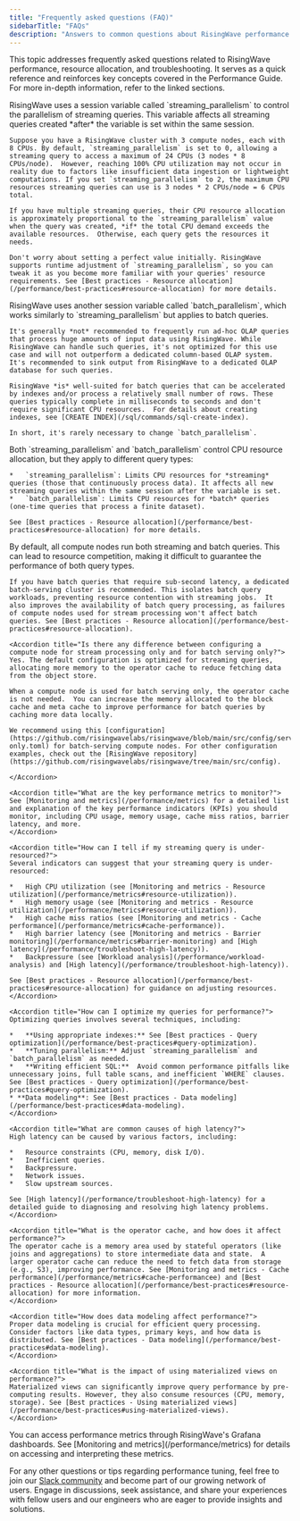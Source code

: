 ```yaml
---
title: "Frequently asked questions (FAQ)"
sidebarTitle: "FAQs"
description: "Answers to common questions about RisingWave performance tuning and troubleshooting."
---
```


This topic addresses frequently asked questions related to RisingWave performance, resource allocation, and troubleshooting. It serves as a quick reference and reinforces key concepts covered in the Performance Guide. For more in-depth information, refer to the linked sections.

<AccordionGroup>
  <Accordion title="How do I adjust the resources allocated to each streaming query?">
    RisingWave uses a session variable called `streaming_parallelism` to control the parallelism of streaming queries. This variable affects all streaming queries created *after* the variable is set within the same session.

    Suppose you have a RisingWave cluster with 3 compute nodes, each with 8 CPUs. By default, `streaming_parallelism` is set to 0, allowing a streaming query to access a maximum of 24 CPUs (3 nodes * 8 CPUs/node).  However, reaching 100% CPU utilization may not occur in reality due to factors like insufficient data ingestion or lightweight computations. If you set `streaming_parallelism` to 2, the maximum CPU resources streaming queries can use is 3 nodes * 2 CPUs/node = 6 CPUs total.

    If you have multiple streaming queries, their CPU resource allocation is approximately proportional to the `streaming_parallelism` value when the query was created, *if* the total CPU demand exceeds the available resources.  Otherwise, each query gets the resources it needs.

    Don't worry about setting a perfect value initially. RisingWave supports runtime adjustment of `streaming_parallelism`, so you can tweak it as you become more familiar with your queries' resource requirements. See [Best practices - Resource allocation](/performance/best-practices#resource-allocation) for more details.
  </Accordion>

  <Accordion title="How do I adjust the resources allocated to each batch query?">
    RisingWave uses another session variable called `batch_parallelism`, which works similarly to `streaming_parallelism` but applies to batch queries.

    It's generally *not* recommended to frequently run ad-hoc OLAP queries that process huge amounts of input data using RisingWave. While RisingWave can handle such queries, it's not optimized for this use case and will not outperform a dedicated column-based OLAP system. It's recommended to sink output from RisingWave to a dedicated OLAP database for such queries.

    RisingWave *is* well-suited for batch queries that can be accelerated by indexes and/or process a relatively small number of rows. These queries typically complete in milliseconds to seconds and don't require significant CPU resources.  For details about creating indexes, see [CREATE INDEX](/sql/commands/sql-create-index).

    In short, it's rarely necessary to change `batch_parallelism`.
  </Accordion>

  <Accordion title="What are the differences between `streaming_parallelism` and `batch_parallelism`?">
    Both `streaming_parallelism` and `batch_parallelism` control CPU resource allocation, but they apply to different query types:

    *   `streaming_parallelism`: Limits CPU resources for *streaming* queries (those that continuously process data). It affects all new streaming queries within the same session after the variable is set.
    *   `batch_parallelism`: Limits CPU resources for *batch* queries (one-time queries that process a finite dataset).

    See [Best practices - Resource allocation](/performance/best-practices#resource-allocation) for more details.
  </Accordion>

  <Accordion title="When should I deploy a dedicated batch-serving cluster?">
    By default, all compute nodes run both streaming and batch queries. This can lead to resource competition, making it difficult to guarantee the performance of both query types.

    If you have batch queries that require sub-second latency, a dedicated batch-serving cluster is recommended. This isolates batch query workloads, preventing resource contention with streaming jobs.  It also improves the availability of batch query processing, as failures of compute nodes used for stream processing won't affect batch queries. See [Best practices - Resource allocation](/performance/best-practices#resource-allocation).
  </Accordion>

    <Accordion title="Is there any difference between configuring a compute node for stream processing only and for batch serving only?">
    Yes. The default configuration is optimized for streaming queries, allocating more memory to the operator cache to reduce fetching data from the object store.

    When a compute node is used for batch serving only, the operator cache is not needed.  You can increase the memory allocated to the block cache and meta cache to improve performance for batch queries by caching more data locally.

    We recommend using this [configuration](https://github.com/risingwavelabs/risingwave/blob/main/src/config/serving-only.toml) for batch-serving compute nodes. For other configuration examples, check out the [RisingWave repository](https://github.com/risingwavelabs/risingwave/tree/main/src/config).

    </Accordion>

    <Accordion title="What are the key performance metrics to monitor?">
    See [Monitoring and metrics](/performance/metrics) for a detailed list and explanation of the key performance indicators (KPIs) you should monitor, including CPU usage, memory usage, cache miss ratios, barrier latency, and more.
    </Accordion>

    <Accordion title="How can I tell if my streaming query is under-resourced?">
    Several indicators can suggest that your streaming query is under-resourced:

    *   High CPU utilization (see [Monitoring and metrics - Resource utilization](/performance/metrics#resource-utilization)).
    *   High memory usage (see [Monitoring and metrics - Resource utilization](/performance/metrics#resource-utilization)).
    *   High cache miss ratios (see [Monitoring and metrics - Cache performance](/performance/metrics#cache-performance)).
    *   High barrier latency (see [Monitoring and metrics - Barrier monitoring](/performance/metrics#barrier-monitoring) and [High latency](/performance/troubleshoot-high-latency)).
    *   Backpressure (see [Workload analysis](/performance/workload-analysis) and [High latency](/performance/troubleshoot-high-latency)).

    See [Best practices - Resource allocation](/performance/best-practices#resource-allocation) for guidance on adjusting resources.
    </Accordion>

    <Accordion title="How can I optimize my queries for performance?">
    Optimizing queries involves several techniques, including:

    *   **Using appropriate indexes:** See [Best practices - Query optimization](/performance/best-practices#query-optimization).
    *   **Tuning parallelism:** Adjust `streaming_parallelism` and `batch_parallelism` as needed.
    *   **Writing efficient SQL:**  Avoid common performance pitfalls like unnecessary joins, full table scans, and inefficient `WHERE` clauses. See [Best practices - Query optimization](/performance/best-practices#query-optimization).
    * **Data modeling**: See [Best practices - Data modeling](/performance/best-practices#data-modeling).
    </Accordion>

    <Accordion title="What are common causes of high latency?">
    High latency can be caused by various factors, including:

    *   Resource constraints (CPU, memory, disk I/O).
    *   Inefficient queries.
    *   Backpressure.
    *   Network issues.
    *   Slow upstream sources.

    See [High latency](/performance/troubleshoot-high-latency) for a detailed guide to diagnosing and resolving high latency problems.
    </Accordion>

    <Accordion title="What is the operator cache, and how does it affect performance?">
    The operator cache is a memory area used by stateful operators (like joins and aggregations) to store intermediate data and state.  A larger operator cache can reduce the need to fetch data from storage (e.g., S3), improving performance. See [Monitoring and metrics - Cache performance](/performance/metrics#cache-performancee) and [Best practices - Resource allocation](/performance/best-practices#resource-allocation) for more information.
    </Accordion>

    <Accordion title="How does data modeling affect performance?">
    Proper data modeling is crucial for efficient query processing. Consider factors like data types, primary keys, and how data is distributed. See [Best practices - Data modeling](/performance/best-practices#data-modeling).
    </Accordion>

    <Accordion title="What is the impact of using materialized views on performance?">
    Materialized views can significantly improve query performance by pre-computing results. However, they also consume resources (CPU, memory, storage). See [Best practices - Using materialized views](/performance/best-practices#using-materialized-views).
    </Accordion>

<Accordion title="Where can I view the performance metrics?">
You can access performance metrics through RisingWave's Grafana dashboards. See [Monitoring and metrics](/performance/metrics) for details on accessing and interpreting these metrics.
</Accordion>

</AccordionGroup>

For any other questions or tips regarding performance tuning, feel free to join our [Slack community](https://www.risingwave.com/slack) and become part of our growing network of users. Engage in discussions, seek assistance, and share your experiences with fellow users and our engineers who are eager to provide insights and solutions.